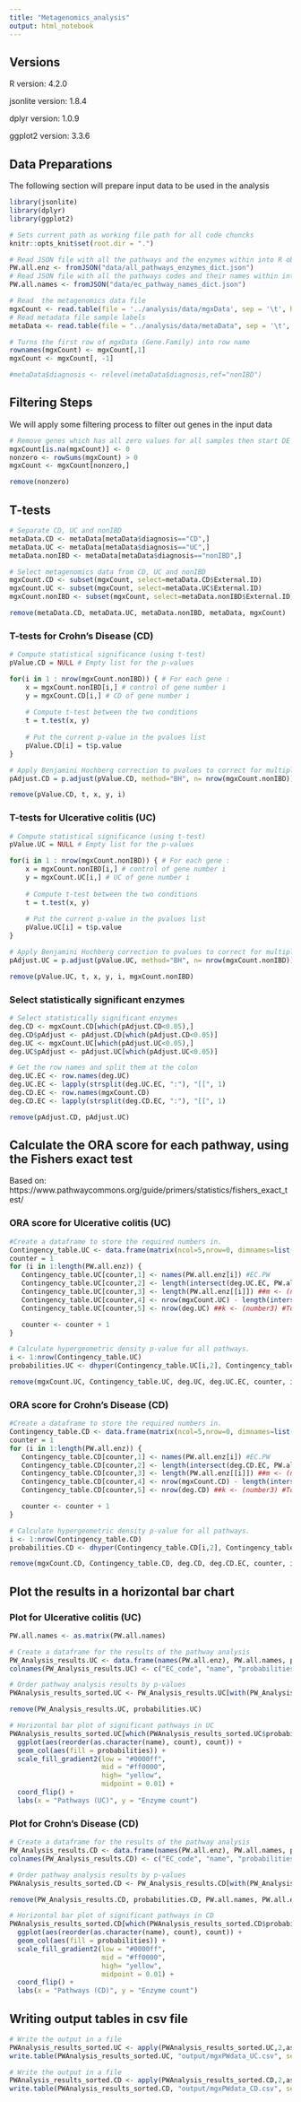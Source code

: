 ```yaml
---
title: "Metagenomics_analysis"
output: html_notebook
---
```


## Versions

R version: 4.2.0

jsonlite version: 1.8.4

dplyr version: 1.0.9

ggplot2 version: 3.3.6

## Data Preparations

The following section will prepare input data to be used in the analysis

```r
library(jsonlite)
library(dplyr)
library(ggplot2)

# Sets current path as working file path for all code chuncks
knitr::opts_knit$set(root.dir = ".")

# Read JSON file with all the pathways and the enzymes within into R object
PW.all.enz <- fromJSON("data/all_pathways_enzymes_dict.json")
# Read JSON file with all the pathways codes and their names within into R object
PW.all.names <- fromJSON("data/ec_pathway_names_dict.json")

# Read  the metagenomics data file
mgxCount <- read.table(file = '../analysis/data/mgxData', sep = '\t', header = TRUE)
# Read metadata file sample labels
metaData <- read.table(file = "../analysis/data/metaData", sep = '\t', stringsAsFactors = TRUE, header = TRUE)

# Turns the first row of mgxData (Gene.Family) into row name
rownames(mgxCount) <- mgxCount[,1]
mgxCount <- mgxCount[, -1]

#metaData$diagnosis <- relevel(metaData$diagnosis,ref="nonIBD")
```

## Filtering Steps

We will apply some filtering process to filter out genes in the input data

```r
# Remove genes which has all zero values for all samples then start DE analysis
mgxCount[is.na(mgxCount)] <- 0
nonzero <- rowSums(mgxCount) > 0
mgxCount <- mgxCount[nonzero,]

remove(nonzero)
```

## T-tests

```r
# Separate CD, UC and nonIBD
metaData.CD <- metaData[metaData$diagnosis=="CD",]
metaData.UC <- metaData[metaData$diagnosis=="UC",]
metaData.nonIBD <- metaData[metaData$diagnosis=="nonIBD",]

# Select metagenomics data from CD, UC and nonIBD
mgxCount.CD <- subset(mgxCount, select=metaData.CD$External.ID)
mgxCount.UC <- subset(mgxCount, select=metaData.UC$External.ID)
mgxCount.nonIBD <- subset(mgxCount, select=metaData.nonIBD$External.ID)

remove(metaData.CD, metaData.UC, metaData.nonIBD, metaData, mgxCount)
```

### T-tests for Crohn's Disease (CD)

```r
# Compute statistical significance (using t-test)
pValue.CD = NULL # Empty list for the p-values

for(i in 1 : nrow(mgxCount.nonIBD)) { # For each gene : 
	x = mgxCount.nonIBD[i,] # control of gene number i
	y = mgxCount.CD[i,] # CD of gene number i
	
	# Compute t-test between the two conditions
	t = t.test(x, y)
	
	# Put the current p-value in the pvalues list
	pValue.CD[i] = t$p.value
}

# Apply Benjamini Hochberg correction to pvalues to correct for multiple testing
pAdjust.CD = p.adjust(pValue.CD, method="BH", n= nrow(mgxCount.nonIBD))

remove(pValue.CD, t, x, y, i)
```

### T-tests for Ulcerative colitis (UC)

```r
# Compute statistical significance (using t-test)
pValue.UC = NULL # Empty list for the p-values

for(i in 1 : nrow(mgxCount.nonIBD)) { # For each gene : 
	x = mgxCount.nonIBD[i,] # control of gene number i
	y = mgxCount.UC[i,] # UC of gene number i
	
	# Compute t-test between the two conditions
	t = t.test(x, y)
	
	# Put the current p-value in the pvalues list
	pValue.UC[i] = t$p.value
}

# Apply Benjamini Hochberg correction to pvalues to correct for multiple testing
pAdjust.UC = p.adjust(pValue.UC, method="BH", n= nrow(mgxCount.nonIBD))

remove(pValue.UC, t, x, y, i, mgxCount.nonIBD)
```

### Select statistically significant enzymes

```r
# Select statistically significant enzymes
deg.CD <- mgxCount.CD[which(pAdjust.CD<0.05),]
deg.CD$pAdjust <- pAdjust.CD[which(pAdjust.CD<0.05)]
deg.UC <- mgxCount.UC[which(pAdjust.UC<0.05),]
deg.UC$pAdjust <- pAdjust.UC[which(pAdjust.UC<0.05)]

# Get the row names and split them at the colon
deg.UC.EC <- row.names(deg.UC)
deg.UC.EC <- lapply(strsplit(deg.UC.EC, ":"), "[[", 1)
deg.CD.EC <- row.names(mgxCount.CD)
deg.CD.EC <- lapply(strsplit(deg.CD.EC, ":"), "[[", 1)

remove(pAdjust.CD, pAdjust.UC)
```

## Calculate the ORA score for each pathway, using the Fishers exact test

Based on: https://www.pathwaycommons.org/guide/primers/statistics/fishers_exact_test/

### ORA score for Ulcerative colitis (UC)

```r
#Create a dataframe to store the required numbers in.
Contingency_table.UC <- data.frame(matrix(ncol=5,nrow=0, dimnames=list(NULL, c("EC.PW", "x", "m", "n", "k"))))
counter = 1
for (i in 1:length(PW.all.enz)) {
   Contingency_table.UC[counter,1] <- names(PW.all.enz[i]) #EC.PW
   Contingency_table.UC[counter,2] <- length(intersect(deg.UC.EC, PW.all.enz[[i]])) ##x <- (number4) #Total differentially changed enzymes, also in a PW.
   Contingency_table.UC[counter,3] <- length(PW.all.enz[[i]]) ##m <- (number) #Total Enzymes in PW
   Contingency_table.UC[counter,4] <- nrow(mgxCount.UC) - length(intersect(deg.UC.EC, PW.all.enz[[i]])) ##n <- (number2) #Total Metabolites measured not in PW
   Contingency_table.UC[counter,5] <- nrow(deg.UC) ##k <- (number3) #Total differentially changed enzymes

   counter <- counter + 1
}

# Calculate hypergeometric density p-value for all pathways.
i <- 1:nrow(Contingency_table.UC)
probabilities.UC <- dhyper(Contingency_table.UC[i,2], Contingency_table.UC[i,3], Contingency_table.UC[i,4], Contingency_table.UC[i,5], log = FALSE)

remove(mgxCount.UC, Contingency_table.UC, deg.UC, deg.UC.EC, counter, i)
```

### ORA score for Crohn's Disease (CD)

```r
#Create a dataframe to store the required numbers in.
Contingency_table.CD <- data.frame(matrix(ncol=5,nrow=0, dimnames=list(NULL, c("EC.PW", "x", "m", "n", "k"))))
counter = 1
for (i in 1:length(PW.all.enz)) {
   Contingency_table.CD[counter,1] <- names(PW.all.enz[i]) #EC.PW
   Contingency_table.CD[counter,2] <- length(intersect(deg.CD.EC, PW.all.enz[[i]])) ##x <- (number4) #Total differentially changed enzymes, also in a PW.
   Contingency_table.CD[counter,3] <- length(PW.all.enz[[i]]) ##m <- (number) #Total Enzymes in PW
   Contingency_table.CD[counter,4] <- nrow(mgxCount.CD) - length(intersect(deg.CD.EC, PW.all.enz[[i]])) ##n <- (number2) #Total Metabolites measured not in PW
   Contingency_table.CD[counter,5] <- nrow(deg.CD) ##k <- (number3) #Total differentially changed enzymes

   counter <- counter + 1
}

# Calculate hypergeometric density p-value for all pathways.
i <- 1:nrow(Contingency_table.CD)
probabilities.CD <- dhyper(Contingency_table.CD[i,2], Contingency_table.CD[i,3], Contingency_table.CD[i,4], Contingency_table.CD[i,5], log = FALSE)

remove(mgxCount.CD, Contingency_table.CD, deg.CD, deg.CD.EC, counter, i)
```

## Plot the results in a horizontal bar chart

### Plot for Ulcerative colitis (UC)

```r
PW.all.names <- as.matrix(PW.all.names)

# Create a dataframe for the results of the pathway analysis
PW_Analysis_results.UC <- data.frame(names(PW.all.enz), PW.all.names, probabilities.UC, lengths(PW.all.enz))
colnames(PW_Analysis_results.UC) <- c("EC_code", "name", "probabilities", "count")

# Order pathway analysis results by p-values
PWAnalysis_results_sorted.UC <- PW_Analysis_results.UC[with(PW_Analysis_results.UC, order(probabilities)),]

remove(PW_Analysis_results.UC, probabilities.UC)
```

```r
# Horizontal bar plot of significant pathways in UC
PWAnalysis_results_sorted.UC[which(PWAnalysis_results_sorted.UC$probabilities < 0.05),] %>% 
  ggplot(aes(reorder(as.character(name), count), count)) + 
  geom_col(aes(fill = probabilities)) + 
  scale_fill_gradient2(low = "#0000ff", 
                       mid = "#ff0000",
                       high= "yellow",
                       midpoint = 0.01) +
  coord_flip() + 
  labs(x = "Pathways (UC)", y = "Enzyme count")
```

### Plot for Crohn's Disease (CD)

```r
# Create a dataframe for the results of the pathway analysis
PW_Analysis_results.CD <- data.frame(names(PW.all.enz), PW.all.names, probabilities.CD, lengths(PW.all.enz))
colnames(PW_Analysis_results.CD) <- c("EC_code", "name", "probabilities", "count")

# Order pathway analysis results by p-values
PWAnalysis_results_sorted.CD <- PW_Analysis_results.CD[with(PW_Analysis_results.CD, order(probabilities)),]

remove(PW_Analysis_results.CD, probabilities.CD, PW.all.names, PW.all.enz)
```

```r
# Horizontal bar plot of significant pathways in CD
PWAnalysis_results_sorted.CD[which(PWAnalysis_results_sorted.CD$probabilities < 0.05),] %>% 
  ggplot(aes(reorder(as.character(name), count), count)) + 
  geom_col(aes(fill = probabilities)) + 
  scale_fill_gradient2(low = "#0000ff", 
                       mid = "#ff0000",
                       high= "yellow",
                       midpoint = 0.01) +
  coord_flip() + 
  labs(x = "Pathways (CD)", y = "Enzyme count")
```

## Writing output tables in csv file

```r
# Write the output in a file
PWAnalysis_results_sorted.UC <- apply(PWAnalysis_results_sorted.UC,2,as.character)
write.table(PWAnalysis_results_sorted.UC, "output/mgxPWdata_UC.csv", sep =",", row.names = FALSE)

# Write the output in a file
PWAnalysis_results_sorted.CD <- apply(PWAnalysis_results_sorted.CD,2,as.character)
write.table(PWAnalysis_results_sorted.CD, "output/mgxPWdata_CD.csv", sep =",", row.names = FALSE)
```
